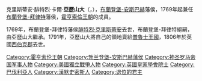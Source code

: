 {{Unreferenced|time=2021-01-15T04:44:42+00:00}}
{{Infobox royalty
| name         = 亞歷山大
| image        = CharlesAlexanderBrandenburgAnsbach.jpg
| succession   = 布蘭登堡-安斯巴赫藩侯
| reign        = 1757年 — 1791年
| predecessor  = [[卡爾·威廉·腓特烈|卡爾·威廉·腓特烈]]
| succession1  = 布蘭登堡-拜律特藩侯
| reign1       = 1769年 — 1791年
| predecessor1 = [[腓特烈·克里斯蒂安_(布蘭登堡-拜律特)|腓特烈·克里斯蒂安]]
| birth_date   = {{birth_date|1736|2|24|df=yes}}
| birth_place  = [[安斯巴赫|安斯巴赫]]
| death_date   = {{death date and age|1806|1|5|1736|2|24|df=yes}}
| death_place  = [[西伯克郡|西伯克郡]]
| house        = [[霍亨索倫王朝|霍亨索倫王朝]]
| father       = [[卡爾·威廉·腓特烈|卡爾·威廉·腓特烈]]
| mother       = [[弗蕾德里克·路易絲_(普魯士)|弗蕾德里克·路易絲]]
}}
克里斯蒂安·腓特烈·卡爾·'''亞歷山大'''（{{lang-de|Christian Friedrich Carl '''Alexander'''}}，{{bd|1736年|2月|1806年|1月}}），[[布蘭登堡-安斯巴赫|布蘭登堡-安斯巴赫]]藩侯，1769年起兼任[[布蘭登堡-拜律特|布蘭登堡-拜律特]]藩侯，[[霍亨索倫王朝|霍亨索倫王朝]]的成員。

1769年，布蘭登堡-拜律特藩侯[[腓特烈·克里斯蒂安_(布蘭登堡-拜律特)|腓特烈·克里斯蒂安]]去世，布蘭登堡-拜律特絕嗣，由亞歷山大繼承。1791年，亞歷山大將自己的領地賣給[[普魯士王國|普魯士王國]]，1806年於英國[[西伯克郡|西伯克郡]]去世。

{{DEFAULTSORT: Alexander}}
[[Category:霍亨索伦王朝|Category:霍亨索伦王朝]]
[[Category:勃兰登堡-安斯巴赫藩侯|Category:勃兰登堡-安斯巴赫藩侯]]
[[Category:神圣罗马帝国军事人物|Category:神圣罗马帝国军事人物]]
[[Category:美國獨立戰爭人物|Category:美國獨立戰爭人物]]
[[Category:英國皇家學會院士|Category:英國皇家學會院士]]
[[Category:巴伐利亞人|Category:巴伐利亞人]]
[[Category:漢默史密斯人|Category:漢默史密斯人]]
[[Category:退位的君主|Category:退位的君主]]